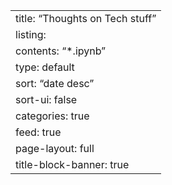 ---
title: "Thoughts on Tech stuff"
listing:
    contents: "*.ipynb"
    type: default
    sort: "date desc"
    sort-ui: false
    categories: true
    feed: true
page-layout: full
title-block-banner: true
---